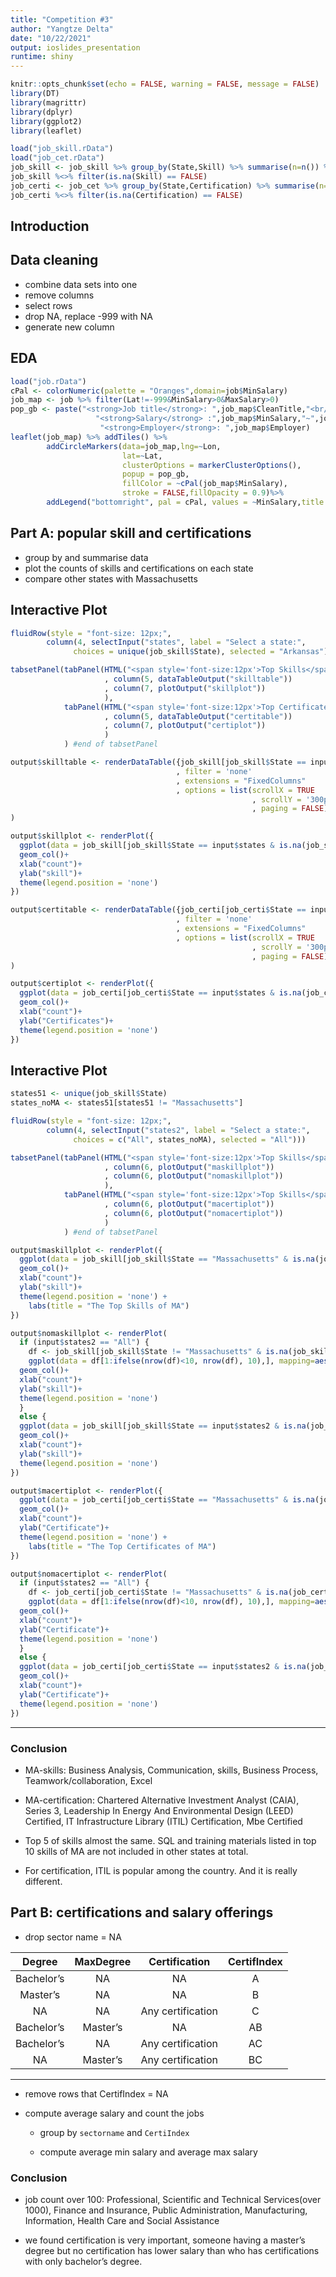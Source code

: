 ```yaml
---
title: "Competition #3"
author: "Yangtze Delta"
date: "10/22/2021"
output: ioslides_presentation
runtime: shiny
---
```


```r
knitr::opts_chunk$set(echo = FALSE, warning = FALSE, message = FALSE)
library(DT)
library(magrittr)
library(dplyr)
library(ggplot2)
library(leaflet)
```

```r
load("job_skill.rData")
load("job_cet.rData")
job_skill <- job_skill %>% group_by(State,Skill) %>% summarise(n=n()) %>% arrange(State,-n)
job_skill %<>% filter(is.na(Skill) == FALSE)
job_certi <- job_cet %>% group_by(State,Certification) %>% summarise(n=n()) %>% arrange(State,-n)
job_certi %<>% filter(is.na(Certification) == FALSE)
```

## Introduction



## Data cleaning

- combine data sets into one
- remove columns
- select rows
- drop NA, replace -999 with NA
- generate new column

## EDA

```r
load("job.rData")
cPal <- colorNumeric(palette = "Oranges",domain=job$MinSalary)
job_map <- job %>% filter(Lat!=-999&MinSalary>0&MaxSalary>0) 
pop_gb <- paste("<strong>Job title</strong>: ",job_map$CleanTitle,"<br/>",
                   "<strong>Salary</strong> :",job_map$MinSalary,"~",job_map$MaxSalary,"<br/>",
                    "<strong>Employer</strong>: ",job_map$Employer)
leaflet(job_map) %>% addTiles() %>%
        addCircleMarkers(data=job_map,lng=~Lon,
                         lat=~Lat,
                         clusterOptions = markerClusterOptions(),
                         popup = pop_gb,
                         fillColor = ~cPal(job_map$MinSalary),
                         stroke = FALSE,fillOpacity = 0.9)%>%
        addLegend("bottomright", pal = cPal, values = ~MinSalary,title = "salary ",opacity = 1)
```

## Part A: popular skill and certifications

- group by and summarise data
- plot the counts of skills and certifications on each state
- compare other states with Massachusetts

## Interactive Plot {.smaller}

```r
fluidRow(style = "font-size: 12px;",
        column(4, selectInput("states", label = "Select a state:",
              choices = unique(job_skill$State), selected = "Arkansas")))

tabsetPanel(tabPanel(HTML("<span style='font-size:12px'>Top Skills</span>")
                     , column(5, dataTableOutput("skilltable"))
                     , column(7, plotOutput("skillplot"))
                     ),
            tabPanel(HTML("<span style='font-size:12px'>Top Certificates</span>")
                     , column(5, dataTableOutput("certitable"))
                     , column(7, plotOutput("certiplot"))
                     )
            ) #end of tabsetPanel

output$skilltable <- renderDataTable({job_skill[job_skill$State == input$states & is.na(job_skill$State) == FALSE, -1]}
                                     , filter = 'none'
                                     , extensions = "FixedColumns"
                                     , options = list(scrollX = TRUE
                                                      , scrollY = '300px'
                                                      , paging = FALSE)
)

output$skillplot <- renderPlot({
  ggplot(data = job_skill[job_skill$State == input$states & is.na(job_skill$State) == FALSE, ][1:min(10, nrow(job_skill[job_skill$State == input$states & is.na(job_skill$State) == FALSE, ])),], mapping=aes(n,reorder(Skill,n), fill=-n)) +
  geom_col()+
  xlab("count")+
  ylab("skill")+
  theme(legend.position = 'none')
})

output$certitable <- renderDataTable({job_certi[job_certi$State == input$states & is.na(job_certi$State) == FALSE, -1]}
                                     , filter = 'none'
                                     , extensions = "FixedColumns"
                                     , options = list(scrollX = TRUE
                                                      , scrollY = '300px'
                                                      , paging = FALSE)
)

output$certiplot <- renderPlot({
  ggplot(data = job_certi[job_certi$State == input$states & is.na(job_certi$State) == FALSE, ][1:min(10, nrow(job_certi[job_certi$State == input$states & is.na(job_certi$State) == FALSE, ])),], mapping=aes(n,reorder(Certification,n), fill=-n)) +
  geom_col()+
  xlab("count")+
  ylab("Certificates")+
  theme(legend.position = 'none')
})
```



## Interactive Plot {.smaller}

```r
states51 <- unique(job_skill$State)
states_noMA <- states51[states51 != "Massachusetts"]

fluidRow(style = "font-size: 12px;",
        column(4, selectInput("states2", label = "Select a state:",
              choices = c("All", states_noMA), selected = "All")))

tabsetPanel(tabPanel(HTML("<span style='font-size:12px'>Top Skills</span>")
                     , column(6, plotOutput("maskillplot"))
                     , column(6, plotOutput("nomaskillplot"))
                     ),
            tabPanel(HTML("<span style='font-size:12px'>Top Skills</span>")
                     , column(6, plotOutput("macertiplot"))
                     , column(6, plotOutput("nomacertiplot"))
                     )
            ) #end of tabsetPanel

output$maskillplot <- renderPlot({
  ggplot(data = job_skill[job_skill$State == "Massachusetts" & is.na(job_skill$State) == FALSE, ][1:min(10, nrow(job_skill[job_skill$State == "Massachusetts" & is.na(job_skill$State) == FALSE, ])),], mapping=aes(n,reorder(Skill,n), fill=-n)) +
  geom_col()+
  xlab("count")+
  ylab("skill")+
  theme(legend.position = 'none') + 
    labs(title = "The Top Skills of MA")
})

output$nomaskillplot <- renderPlot(
  if (input$states2 == "All") {
    df <- job_skill[job_skill$State != "Massachusetts" & is.na(job_skill$State) == FALSE, ] %>% group_by(Skill) %>% summarise(sum = sum(n)) %>% arrange(-sum)
    ggplot(data = df[1:ifelse(nrow(df)<10, nrow(df), 10),], mapping=aes(sum,reorder(Skill,sum), fill=-sum)) +
  geom_col()+
  xlab("count")+
  ylab("skill")+
  theme(legend.position = 'none')
  }
  else {
  ggplot(data = job_skill[job_skill$State == input$states2 & is.na(job_skill$State) == FALSE, ][1:min(10, nrow(job_skill[job_skill$State == input$states2 & is.na(job_skill$State) == FALSE, ])),], mapping=aes(n,reorder(Skill,n), fill=-n)) +
  geom_col()+
  xlab("count")+
  ylab("skill")+
  theme(legend.position = 'none')
})

output$macertiplot <- renderPlot({
  ggplot(data = job_certi[job_certi$State == "Massachusetts" & is.na(job_certi$State) == FALSE,], mapping=aes(n,reorder(Certification,n), fill=-n)) +
  geom_col()+
  xlab("count")+
  ylab("Certificate")+
  theme(legend.position = 'none') + 
    labs(title = "The Top Certificates of MA")
})

output$nomacertiplot <- renderPlot(
  if (input$states2 == "All") {
    df <- job_certi[job_certi$State != "Massachusetts" & is.na(job_certi$State) == FALSE, ] %>% group_by(Certification) %>% summarise(sum = sum(n)) %>% arrange(-sum)
    ggplot(data = df[1:ifelse(nrow(df)<10, nrow(df), 10),], mapping=aes(sum,reorder(Certification,sum), fill=-sum)) +
  geom_col()+
  xlab("count")+
  ylab("Certificate")+
  theme(legend.position = 'none')
  }
  else {
  ggplot(data = job_certi[job_certi$State == input$states2 & is.na(job_certi$State) == FALSE, ][1:min(10, nrow(job_certi[job_certi$State == input$states2 & is.na(job_certi$State) == FALSE, ])),], mapping=aes(n,reorder(Certification,n), fill=-n)) +
  geom_col()+
  xlab("count")+
  ylab("Certificate")+
  theme(legend.position = 'none')
})
```

----

### Conclusion

- MA-skills: Business Analysis, Communication,  skills, Business Process, Teamwork/collaboration, Excel

- MA-certification: Chartered Alternative Investment Analyst (CAIA), Series 3, Leadership In Energy And Environmental Design (LEED) Certified, IT Infrastructure Library (ITIL) Certification, Mbe Certified

- Top 5 of skills almost the same. SQL and training materials listed in top 10 skills of MA are not included in other states at total.

- For certification, ITIL is popular among the country. And it is really different.

## Part B: certifications and salary offerings {.smaller}

- drop sector name = NA

|Degree   |MaxDegree   |Certification| CertifIndex |
|:-----:  |:-----:    |:-----:      | :-----:     |
|Bachelor's  |NA    |NA      |A|
|Master's    |NA    |NA      |B|
|NA          |NA    |Any certification      |C|
|Bachelor's  |Master's    |NA      |AB|
|Bachelor's  |NA    |Any certification      |AC|
|NA  |Master's    |Any certification      |BC|

-----

- remove rows that CertifIndex = NA

- compute average salary and count the jobs

    - group by `sectorname` and `CertiIndex`
    
    - compute average min salary and average max salary
    









### Conclusion

- job count over 100: Professional, Scientific and Technical Services(over 1000), Finance and Insurance,  Public Administration, Manufacturing, Information, Health Care and Social Assistance

- we found certification is very important, someone having a master's degree but no certification has lower salary than who has certifications with only bachelor's degree.



